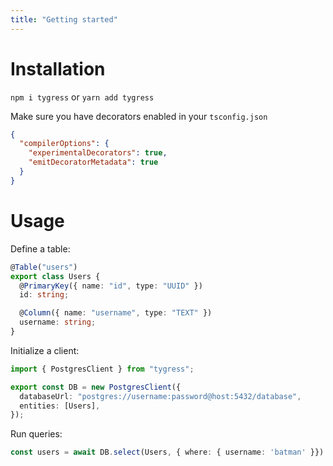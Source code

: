 ```yaml
---
title: "Getting started"
---
```


# Installation

`npm i tygress` or `yarn add tygress`

Make sure you have decorators enabled in your `tsconfig.json`
```json
{
  "compilerOptions": {
    "experimentalDecorators": true,
    "emitDecoratorMetadata": true
  }
}
```

# Usage

Define a table:
```typescript
@Table("users")
export class Users {
  @PrimaryKey({ name: "id", type: "UUID" })
  id: string;

  @Column({ name: "username", type: "TEXT" })
  username: string;
}
```

Initialize a client:
```typescript
import { PostgresClient } from "tygress";

export const DB = new PostgresClient({
  databaseUrl: "postgres://username:password@host:5432/database",
  entities: [Users],
});
```

Run queries:
```typescript
const users = await DB.select(Users, { where: { username: 'batman' }})
```